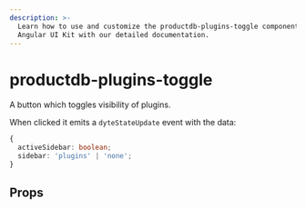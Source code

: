 ```yaml
---
description: >-
  Learn how to use and customize the productdb-plugins-toggle component in ProductDB's
  Angular UI Kit with our detailed documentation.
---
```


# productdb-plugins-toggle

A button which toggles visibility of plugins.

When clicked it emits a `dyteStateUpdate` event with the data:

```ts
{
  activeSidebar: boolean;
  sidebar: 'plugins' | 'none';
}
```

## Props

<PropsTable of="productdb-plugins-toggle" />

<head>
  <title>Angular UI Kit productdb-plugins-toggle</title>
</head>
